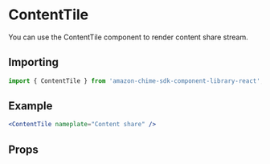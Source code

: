 

<Meta of={ContentTileStories} />

# ContentTile

You can use the ContentTile component to render content share stream.

## Importing

```javascript
import { ContentTile } from 'amazon-chime-sdk-component-library-react';
```

## Example

<ThemeProvider theme={lightTheme}>
  <GlobalStyles />
  <Canvas>
    <div style={{ height: '15rem', width: '25rem', margin: '2rem auto' }}>
      <ContentTile nameplate="Content share" />
    </div>
  </Canvas>
</ThemeProvider>

```jsx
<ContentTile nameplate="Content share" />
```

## Props

<ArgTypes of={ContentTile} />
